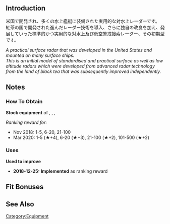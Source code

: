 {{EquipmentInfo|315}}

==Introduction==
米国で開発され、多くの水上艦艇に装備された実用的な対水上レーダーです。<br>紅茶の国で開発された進んだレーダー技術を導入、さらに独自の改良を加え、発展していった標準的かつ実用的な対水上及び低空警戒捜索レーダー、その初期型です。

''A practical surface radar that was developed in the United States and mounted on many surface ships.''<br>
''This is an initial model of standardised and practical surface as well as low altitude radars which were developed from advanced radar technology from the land of black tea that was subsequently improved independently.''

==Notes==
<div class="mw-collapsible"><h3>How To Obtain</h3>
<div class="mw-collapsible-content">
'''Stock equipment''' of {{Ship/Link|Colorado Kai}}, {{Ship/Link|Fletcher Kai}}, {{Ship/Link|Johnston Kai}}, {{Ship/Link|South Dakota Kai}}

''Ranking reward for:''
* Nov 2018: 1-5, 6-20, 21-100
* Mar 2020: 1-5 (★+4), 6-20 (★+3), 21-100 (★+2), 101-500 (★+2)

</div></div>

<div class="mw-collapsible"><h3>Uses</h3>
<div class="mw-collapsible-content">
'''Used to improve''' {{Equipment/Link|SK Radar}}

</div></div>


<div class="mw-collapsible><h3>Updates History</h3>
<div class="mw-collapsible-content>
* '''2018-12-25:''' '''Implemented''' as ranking reward
</div></div>

==Fit Bonuses==
{{:SG Radar (Initial Model)/Bonuses}}

==See Also==

{{Equipmentlist}}
[[Category:Equipment]]